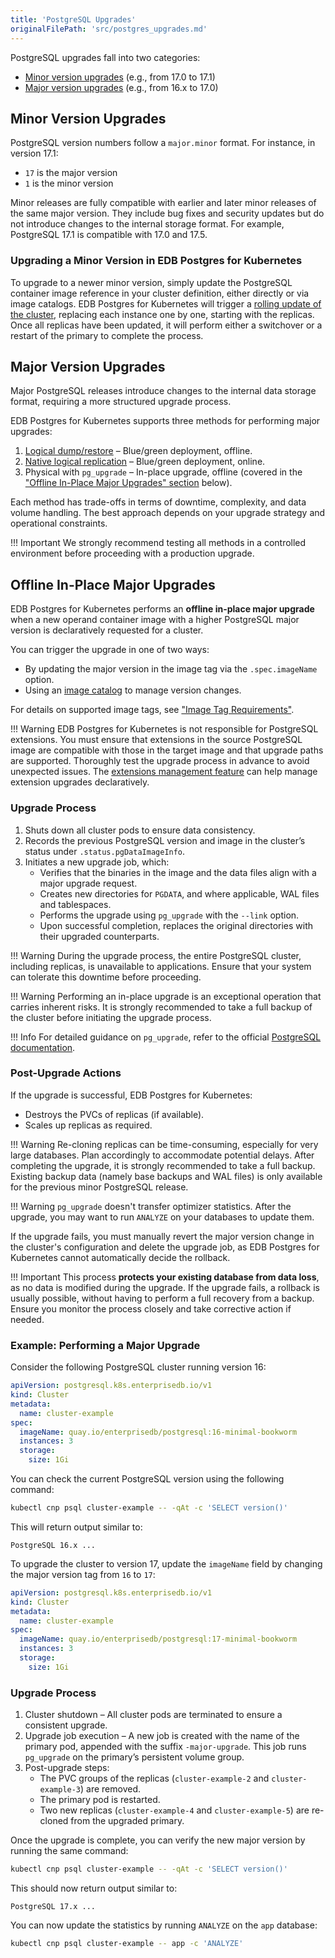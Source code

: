 ```yaml
---
title: 'PostgreSQL Upgrades'
originalFilePath: 'src/postgres_upgrades.md'
---
```




PostgreSQL upgrades fall into two categories:

-   [Minor version upgrades](#minor-version-upgrades) (e.g., from 17.0 to 17.1)
-   [Major version upgrades](#major-version-upgrades) (e.g., from 16.x to 17.0)

## Minor Version Upgrades

PostgreSQL version numbers follow a `major.minor` format. For instance, in
version 17.1:

-   `17` is the major version
-   `1` is the minor version

Minor releases are fully compatible with earlier and later minor releases of
the same major version. They include bug fixes and security updates but do not
introduce changes to the internal storage format.
For example, PostgreSQL 17.1 is compatible with 17.0 and 17.5.

### Upgrading a Minor Version in EDB Postgres for Kubernetes

To upgrade to a newer minor version, simply update the PostgreSQL container
image reference in your cluster definition, either directly or via image catalogs.
EDB Postgres for Kubernetes will trigger a [rolling update of the cluster](rolling_update.md),
replacing each instance one by one, starting with the replicas. Once all
replicas have been updated, it will perform either a switchover or a restart of
the primary to complete the process.

## Major Version Upgrades

Major PostgreSQL releases introduce changes to the internal data storage
format, requiring a more structured upgrade process.

EDB Postgres for Kubernetes supports three methods for performing major upgrades:

1.  [Logical dump/restore](database_import.md) – Blue/green deployment, offline.
2.  [Native logical replication](logical_replication.md#example-of-live-migration-and-major-postgres-upgrade-with-logical-replication) – Blue/green deployment, online.
3.  Physical with `pg_upgrade` – In-place upgrade, offline (covered in the
    ["Offline In-Place Major Upgrades" section](#offline-in-place-major-upgrades) below).

Each method has trade-offs in terms of downtime, complexity, and data volume
handling. The best approach depends on your upgrade strategy and operational
constraints.

!!! Important
    We strongly recommend testing all methods in a controlled environment
    before proceeding with a production upgrade.

## Offline In-Place Major Upgrades

EDB Postgres for Kubernetes performs an **offline in-place major upgrade** when a new operand
container image with a higher PostgreSQL major version is declaratively
requested for a cluster.

You can trigger the upgrade in one of two ways:

-   By updating the major version in the image tag via the `.spec.imageName`
    option.
-   Using an [image catalog](image_catalog.md) to manage version changes.

For details on supported image tags, see
["Image Tag Requirements"](container_images.md#image-tag-requirements).

!!! Warning
    EDB Postgres for Kubernetes is not responsible for PostgreSQL extensions. You must ensure
    that extensions in the source PostgreSQL image are compatible with those in the
    target image and that upgrade paths are supported. Thoroughly test the upgrade
    process in advance to avoid unexpected issues.
    The [extensions management feature](declarative_database_management.md#managing-extensions-in-a-database)
    can help manage extension upgrades declaratively.

### Upgrade Process

1.  Shuts down all cluster pods to ensure data consistency.
2.  Records the previous PostgreSQL version and image in the cluster’s status under
    `.status.pgDataImageInfo`.
3.  Initiates a new upgrade job, which:
    -   Verifies that the binaries in the image and the data files align with a
        major upgrade request.
    -   Creates new directories for `PGDATA`, and where applicable, WAL files and
        tablespaces.
    -   Performs the upgrade using `pg_upgrade` with the `--link` option.
    -   Upon successful completion, replaces the original directories with their
        upgraded counterparts.

!!! Warning
    During the upgrade process, the entire PostgreSQL cluster, including
    replicas, is unavailable to applications. Ensure that your system can
    tolerate this downtime before proceeding.

!!! Warning
    Performing an in-place upgrade is an exceptional operation that carries inherent
    risks. It is strongly recommended to take a full backup of the cluster before
    initiating the upgrade process.

!!! Info
    For detailed guidance on `pg_upgrade`, refer to the official
    [PostgreSQL documentation](https://www.postgresql.org/docs/current/pgupgrade.html).

### Post-Upgrade Actions

If the upgrade is successful, EDB Postgres for Kubernetes:

-   Destroys the PVCs of replicas (if available).
-   Scales up replicas as required.

!!! Warning
    Re-cloning replicas can be time-consuming, especially for very large
    databases. Plan accordingly to accommodate potential delays. After completing
    the upgrade, it is strongly recommended to take a full backup. Existing backup
    data (namely base backups and WAL files) is only available for the previous
    minor PostgreSQL release.

!!! Warning
    `pg_upgrade` doesn't transfer optimizer statistics. After the upgrade, you
    may want to run `ANALYZE` on your databases to update them.

If the upgrade fails, you must manually revert the major version change in the
cluster's configuration and delete the upgrade job, as EDB Postgres for Kubernetes cannot
automatically decide the rollback.

!!! Important
    This process **protects your existing database from data loss**, as no data
    is modified during the upgrade. If the upgrade fails, a rollback is
    usually possible, without having to perform a full recovery from a backup.
    Ensure you monitor the process closely and take corrective action if needed.

### Example: Performing a Major Upgrade

Consider the following PostgreSQL cluster running version 16:

```yaml
apiVersion: postgresql.k8s.enterprisedb.io/v1
kind: Cluster
metadata:
  name: cluster-example
spec:
  imageName: quay.io/enterprisedb/postgresql:16-minimal-bookworm
  instances: 3
  storage:
    size: 1Gi
```

You can check the current PostgreSQL version using the following command:

```sh
kubectl cnp psql cluster-example -- -qAt -c 'SELECT version()'
```

This will return output similar to:

```console
PostgreSQL 16.x ...
```

To upgrade the cluster to version 17, update the `imageName` field by changing
the major version tag from `16` to `17`:

```yaml
apiVersion: postgresql.k8s.enterprisedb.io/v1
kind: Cluster
metadata:
  name: cluster-example
spec:
  imageName: quay.io/enterprisedb/postgresql:17-minimal-bookworm
  instances: 3
  storage:
    size: 1Gi
```

### Upgrade Process

1.  Cluster shutdown – All cluster pods are terminated to ensure a consistent
    upgrade.
2.  Upgrade job execution – A new job is created with the name of the primary
    pod, appended with the suffix `-major-upgrade`. This job runs `pg_upgrade`
    on the primary’s persistent volume group.
3.  Post-upgrade steps:
    -   The PVC groups of the replicas (`cluster-example-2` and
        `cluster-example-3`) are removed.
    -   The primary pod is restarted.
    -   Two new replicas (`cluster-example-4` and `cluster-example-5`) are
        re-cloned from the upgraded primary.

Once the upgrade is complete, you can verify the new major version by running
the same command:

```sh
kubectl cnp psql cluster-example -- -qAt -c 'SELECT version()'
```

This should now return output similar to:

```console
PostgreSQL 17.x ...
```

You can now update the statistics by running `ANALYZE` on the `app` database:

```sh
kubectl cnp psql cluster-example -- app -c 'ANALYZE'
```
